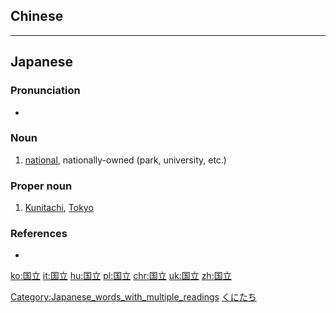 ==Chinese==
{{zh-see|國立}}

----

==Japanese==
{{ja-kanjitab|こく|りつ|yomi=o}}
{{ja-kanjitab|くに|たち|yomi=k}}

===Pronunciation===
* {{ja-pron|こくりつ|y=o|acc=0|acc_ref=NHK}}

===Noun===
{{ja-noun|こくりつ|kyu=國立}}

# [[national]], nationally-owned (park, university, etc.)

===Proper noun===
{{ja-pos|proper|くにたち|kyu=國立}}
{{wikipedia|Kunitachi, Tokyo}}
# [[w:Kunitachi, Tokyo|Kunitachi]], [[Tokyo]]

===References===
<references/>
* {{R:Shogakukan}}

[[Category:Japanese_words_with_multiple_readings]]
[[Category:ja:Cities|くにたち]]

[[ko:国立]]
[[it:国立]]
[[hu:国立]]
[[pl:国立]]
[[chr:国立]]
[[uk:国立]]
[[zh:国立]]